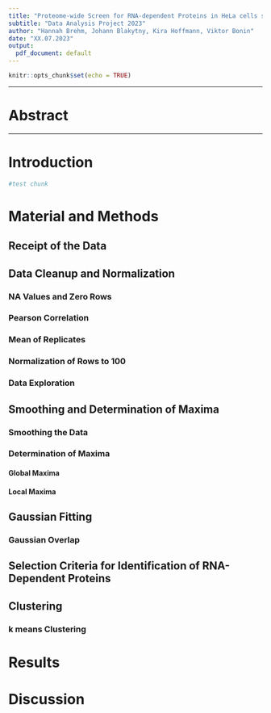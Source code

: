 ```yaml
---
title: "Proteome-wide Screen for RNA-dependent Proteins in HeLa cells synchronized in Interphase"
subtitle: "Data Analysis Project 2023"
author: "Hannah Brehm, Johann Blakytny, Kira Hoffmann, Viktor Bonin"
date: "XX.07.2023"
output:
  pdf_document: default
---
```


```r
knitr::opts_chunk$set(echo = TRUE)
```

***
# Abstract


***

# Introduction

```r
#test chunk
```


# Material and Methods

## Receipt of the Data

## Data Cleanup and Normalization

### NA Values and Zero Rows
### Pearson Correlation
### Mean of Replicates
### Normalization of Rows to 100
### Data Exploration

## Smoothing and Determination of Maxima

### Smoothing the Data
### Determination of Maxima
#### Global Maxima
#### Local Maxima

## Gaussian Fitting
### Gaussian Overlap

## Selection Criteria for Identification of RNA-Dependent Proteins

## Clustering
### k means Clustering


# Results


# Discussion
